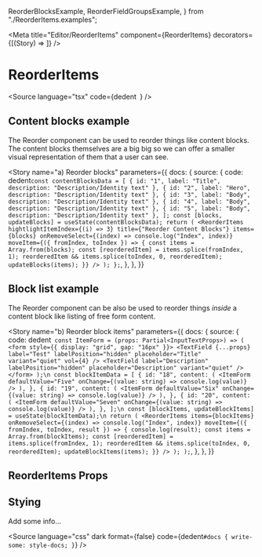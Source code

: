   ReorderBlocksExample,
  ReorderFieldGroupsExample,
} from "./ReorderItems.examples";

<Meta
  title="Editor/ReorderItems"
  component={ReorderItems}
  decorators={[(Story) => <Story />]}
/>

# ReorderItems

<Source
  language="tsx"
  code={dedent`
  `}
/>

## Content blocks example

The Reorder component can be used to reorder things like content blocks. The content blocks themselves are a big big so we can offer a smaller visual representation of them that a user can see.

<Story
  name="a) Reorder blocks"
  parameters={{
    docs: {
      source: {
        code: dedent`
  const contentBlocksData = [
    { id: "1", label: "Title", description: "Description/Identity text" },
    { id: "2", label: "Hero", description: "Description/Identity text" },
    { id: "3", label: "Body", description: "Description/Identity text" },
    { id: "4", label: "Body", description: "Description/Identity text" },
    { id: "5", label: "Body", description: "Description/Identity text" },
  ];
  const [blocks, updateBlocks] = useState(contentBlocksData);
  return (
    <ReorderItems
      hightlightItemIndex={(i) => 3}
      title={"Reorder Content Blocks"}
      items={blocks}
      onRemoveSelect={(index) => console.log("Index", index)}
      moveItem={({ fromIndex, toIndex }) => {
        const items = Array.from(blocks);
        const [reorderedItem] = items.splice(fromIndex, 1);
        reorderedItem && items.splice(toIndex, 0, reorderedItem);
        updateBlocks(items);
      }}
    />
  );
};
`,
      },
    },
  }}
>
  <ReorderBlocksExample />
</Story>

<Source language="tsx" id="editor-reorderitems--a-reorder-blocks" />

## Block list example

The Reorder component can be also be used to reorder things _inside_ a content block like listing of free form content.

<Story
  name="b) Reorder block items"
  parameters={{
    docs: {
      source: {
        code: dedent`
  const ItemForm = (props: Partial<InputTextProps>) => (
    <form style={{ display: "grid", gap: "16px" }}>
      <TextField
        {...props}
        label="Test"
        labelPosition="hidden"
        placeholder="Title"
        variant="quiet"
        vol={4}
      />
      <TextField
        label="Description"
        labelPosition="hidden"
        placeholder="Description"
        variant="quiet"
      />
    </form>
  );\n
  const blockItemData = [
    {
      id: "18",
      content: (
        <ItemForm
          defaultValue="Five"
          onChange={(value: string) => console.log(value)}
        />
      ),
    },
    {
      id: "19",
      content: (
        <ItemForm
          defaultValue="Six"
          onChange={(value: string) => console.log(value)}
        />
      ),
    },
    {
      id: "20",
      content: (
        <ItemForm
          defaultValue="Seven"
          onChange={(value: string) => console.log(value)}
        />
      ),
    },
  ];\n
  const [blockItems, updateBlockItems] = useState(blockItemData);\n
  return (
    <ReorderItems
      items={blockItems}
      onRemoveSelect={(index) => console.log("Index", index)}
      moveItem={({ fromIndex, toIndex, result }) => {
        console.log(result);
        const items = Array.from(blockItems);
        const [reorderedItem] = items.splice(fromIndex, 1);
        reorderedItem && items.splice(toIndex, 0, reorderedItem);
        updateBlockItems(items);
      }}
    />
  );
);`,
      },
    },
  }}
>
  <ReorderFieldGroupsExample />
</Story>

<Source language="tsx" id="editor-reorderitems--b-reorder-block-items" />

## ReorderItems Props

<ArgsTable of={ReorderItems} />

## Stying

Add some info...

<Source
  language="css"
  dark
  format={false}
  code={dedent`
    #docs {
      write-some: style-docs;
    }
  `}
/>
